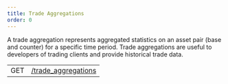 ```yaml
---
title: Trade Aggregations
order: 0
---
```



A trade aggregation represents aggregated statistics on an asset pair (base and counter) for a specific time period. Trade aggregations are useful to developers of trading clients and provide historical trade data.

<EndpointsTable title="Endpoints">

|     |                                   |
| --- | --------------------------------- |
| GET | [/trade_aggregations](./list.mdx) |

</EndpointsTable>
